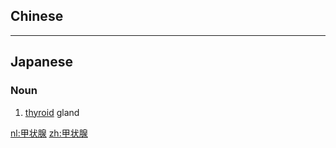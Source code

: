 {{also|甲狀腺}}
==Chinese==
{{zh-see|甲狀腺}}

----

==Japanese==
{{wikipedia|lang=ja}}
{{ja-kanjitab|甲|状|腺}}

===Noun===
{{ja-noun|kyu=甲狀腺|こうじょうせん}}

# [[thyroid]] gland

[[nl:甲状腺]]
[[zh:甲状腺]]